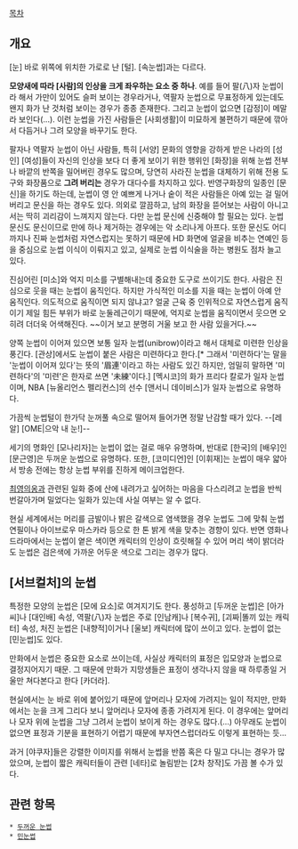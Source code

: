 [[목차]]
== 개요 ==
[눈] 바로 위쪽에 위치한 가로로 난 [털]. [속눈썹]과는 다르다.

'''모양새에 따라 [사람]의 인상을 크게 좌우하는 요소 중 하나'''. 예를 들어 팔(八)자 눈썹이라 해서 가만이 있어도 슬퍼 보이는 경우라거나, 역팔자 눈썹으로 무표정하게 있는데도 왠지 화가 난 것처럼 보이는 경우가 종종 존재한다. 그리고 눈썹이 없으면 [감정]이 메말라 보인다(...). 이런 눈썹을 가진 사람들은 [사회생활]이 미묘하게 불편하기 때문에 깎아서 다듬거나 그려 모양을 바꾸기도 한다.

팔자나 역팔자 눈썹이 아닌 사람들, 특히 [서양] 문화의 영향을 강하게 받은 나라의 [성인] [여성]들이 자신의 인상을 보다 더 좋게 보이기 위한 행위인 [화장]을 위해 눈썹 전부나 바깥의 반쪽을 밀어버린 경우도 많으며, 당연히 사라진 눈썹을 대체하기 위해 전용 도구와 화장품으로 '''그려 버리는''' 경우가 대다수를 차지하고 있다. 반영구화장의 일종인 [문신]을 하기도 하는데, 눈썹이 영 안 예쁘게 나거나 숱이 적은 사람들은 아예 있는 걸 밀어버리고 문신을 하는 경우도 있다. 의외로 깔끔하고, 남의 화장을 뜯어보는 사람이 아니고서는 딱히 괴리감이 느껴지지 않는다. 다만 눈썹 문신에 신중해야 할 필요는 있다. 눈썹 문신도 문신이므로 만에 하나 제거하는 경우에는 악 소리나게 아프다. 또한 문신도 어디까지나 진짜 눈썹처럼 자연스럽지는 못하기 때문에 HD 화면에 얼굴을 비추는 연예인 등을 중심으로 눈썹 이식이 이뤄지고 있고, 실제로 눈썹 이식술을 하는 병원도 점차 늘고 있다.

진심어린 [미소]와 억지 미소를 구별해내는데 중요한 도구로 쓰이기도 한다. 사람은 진심으로 웃을 때는 눈썹이 움직인다. 하지만 가식적인 미소를 지을 때는 눈썹이 아예 안 움직인다. 의도적으로 움직이면 되지 않냐고? 얼굴 근육 중 인위적으로 자연스럽게 움직이기 제일 힘든 부위가 바로 눈둘레근이기 때문에, 억지로 눈썹을 움직이면서 웃으면 오히려 더더욱 어색해진다. ~~이거 보고 분명히 거울 보고 한 사람 있을거다.~~

양쪽 눈썹이 이어져 있으면 보통 일자 눈썹(unibrow)이라고 해서 대체로 미련한 인상을 풍긴다. [관상]에서도 눈썹이 붙은 사람은 미련하다고 한다.[* 그래서 '미련하다'는 말을 '눈썹이 이어져 있다'는 뜻의 '眉連'이라고 하는 사람도 있긴 하지만, 엄밀히 말하면 '미련하다'의 '미련'은 한자로 쓰면 '未練'이다.] [멕시코]의 화가 프리다 칼로가 일자 눈썹이며, NBA [뉴올리언스 펠리컨스]의 선수 [앤서니 데이비스]가 일자 눈썹으로 유명하다.

가끔씩 눈썹털이 한가닥 눈꺼풀 속으로 떨어져 들어가면 정말 난감할 때가 있다. --[레알] [OME|으악 내 눈!]--

세기의 명화인 [모나리자]는 눈썹이 없는 걸로 매우 유명하며, 반대로 [한국]의 [배우]인 [문근영]은 두꺼운 눈썹으로 유명하다. 또한, [코미디언]인 [이휘재]는 눈썹이 매우 얇아서 방송 전에는 항상 눈썹 부위를 진하게 메이크업한다.

[[최영의]]옹과 관련된 일화 중에 산에 내려가고 싶어하는 마음을 다스리려고 눈썹을 반씩 번갈아가며 밀었다는 일화가 있는데 사실 여부는 알 수 없다.

현실 세계에서는 머리를 금발이나 밝은 갈색으로 염색했을 경우 눈썹도 그에 맞춰 눈썹 연필이나 아이브로우 마스카라 등으로 한 톤 밝게 색을 맞추는 경향이 있다. 반면 영화나 드라마에서는 눈썹이 옅은 색이면 캐릭터의 인상이 흐릿해질 수 있어 머리 색이 밝더라도 눈썹은 검은색에 가까운 어두운 색으로 그리는 경우가 많다. 

== [서브컬처]의 눈썹 ==
특정한 모양의 눈썹은 [모에 요소]로 여겨지기도 한다. 풍성하고 [두꺼운 눈썹]은 [아가씨]나 [대인배] 속성, 역팔(八)자 눈썹은 주로 [인남캐]나 [복수귀], [괴짜|똘끼 있는 캐릭터] 속성, 처진 눈썹은 [내향적]이거나 [울보] 캐릭터에 많이 쓰이고 있다. 눈썹이 없는 [민눈썹]도 있다.

만화에서 눈썹은 중요한 요소로 쓰이는데, 사실상 캐릭터의 표정은 입모양과 눈썹으로 결정지어지기 때문. 그 때문에 만화가 지망생들은 표정이 생각나지 않을 때 하루종일 거울만 쳐다본다고 한다 [카더라].

현실에서는 눈 바로 위에 붙어있기 때문에 앞머리나 모자에 가려지는 일이 적지만, 만화에서는 눈을 크게 그리다 보니 앞머리나 모자에 종종 가려지게 된다. 이 경우에는 앞머리나 모자 위에 눈썹을 그냥 그려서 눈썹이 보이게 하는 경우도 많다.(...) 아무래도 눈썹이 없으면 표정과 기분을 표현하기 어렵기 때문에 부자연스럽더라도 이렇게 표현하는 듯...

과거 [야쿠자]들은 강렬한 이미지를 위해서 눈썹을 반쯤 혹은 다 밀고 다니는 경우가 많았으며, 눈썹이 짧은 캐릭터들이 관련 [네타]로 놀림받는 [2차 창작]도 가끔 볼 수가 있다.

== 관련 항목 ==
 * [[두꺼운 눈썹]]
 * [[민눈썹]]

